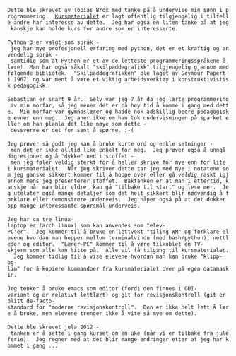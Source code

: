  Dette ble skrevet av Tobias Brox med tanke på å undervise min sønn i programmering.  [[Kurs|Kursmaterialet]] er lagt offentlig tilgjengelig i tilfelle andre har interesse av dette.  Jeg har også en liten tanke på at jeg kanskje kan holde kurs for andre som er interesserte.
 
 Python 3 er valgt som språk - jeg har mye profesjonell erfaring med python, det er et kraftig og anvendelig språk - samtidig som at Python er et av de letteste programmeringsspråkene å lære!  Man har også såkalt "skilpaddegrafikk" tilgjengelig gjennom medfølgende bibliotek.  "Skilpaddegrafikken" ble laget av Seymour Papert i 1967, og var ment å være et viktig arbeidsverktøy i konstruktivistisk pedagogikk.
 
 Sebastian er snart 9 år.  Selv var jeg 7 år da jeg lærte programmering av min morfar, så jeg mener det er på høy tid å komme i gang med dette.  Min morfar var gymnaslærer og hadde nok adskillig bedre pedagogiske evner enn meg.  Jeg aner ikke om han tok undervisningen på sparket eller om han planla det like nøye som dette - dessverre er det for sent å spørre. :-(
 
 Jeg prøver så godt jeg kan å bruke korte ord og enkle setninger - men det er ikke alltid like enkelt for meg.  Jeg prøver også å unngå digresjoner og å "dykke" ned i stoffet - men jeg føler veldig sterkt for å heller skrive for mye enn for lite i kursmaterialet.  Når jeg skriver dette tar jeg med mye i notatene som jeg ganske sikkert kommer til å hoppe over eller gå ''veldig'' raskt igjennom mens jeg presenterer stoffet.  Baktanken er at man i ettertid, kanskje når man blir eldre, kan gå "tilbake til start" og lese mer.  Jeg utelater også mange detaljer som det helt sikkert blir nødvendig å forklare eller demonstrere underveis.  Jeg håper også på at det dukker opp mange interessante spørsmål underveis.
 
 Jeg har ca tre linux-laptop'er (arch linux) som kan anvendes som "elev-PC'er".  Jeg kommer til å bruke en lettvekt "tiling WM" og forklare elevene hvordan man hopper mellom terminalvindu (med bash/python), nettleser og editor.  "Lærer-PC" kommer til å være tilkoblet en TV-skjerm som alle kan titte på.  Alle vil få tilgang til kursmaterialet.  Jeg kommer tidlig til å vise elevene hvordan man kan bruke "klipp-og-lim" for å kopiere kommandoer fra kursmaterialet over på egen datamaskin.
 
 Jeg tenker å bruke emacs som editor (fordi den finnes i GUI-variant og er relativt lettlært) og git for revisjonskontroll (git er blitt de-facto-standard for "moderne revisjonskontroll".  Den er ikke helt lett å lære å bruke, men elevene trenger ikke å vite så mye om dette).
 
 Dette ble skrevet jula 2012 - tanken er å sette i gang kurset om en uke (når vi er tilbake fra juleferie).  Jeg regner med at det blir mange endringer etter at jeg har kommet i gang ...

